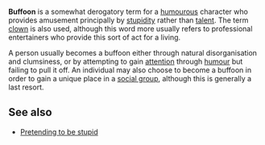 '''Buffoon''' is a somewhat derogatory term for a [[humour]]ous character who provides amusement principally by [[stupid]]ity rather than [[talent]]. The term [[clown]] is also used, although this word more usually refers to professional entertainers who provide this sort of act for a living.

A person usually becomes a buffoon either through natural disorganisation and clumsiness, or by attempting to gain [[attention]] through [[humour]] but failing to pull it off. An individual may also choose to become a buffoon in order to gain a unique place in a [[social group]], although this is generally a last resort.

== See also ==
*[[Pretending to be stupid]]

{{stub}}